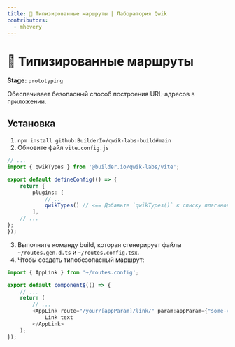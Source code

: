 ```yaml
---
title: 🧪 Типизированные маршруты | Лаборатория Qwik
contributors:
  - mhevery
---
```


# 🧪 Типизированные маршруты

**Stage:** `prototyping`

Обеспечивает безопасный способ построения URL-адресов в приложении.

## Установка

1. `npm install github:BuilderIo/qwik-labs-build#main`
2. Обновите файл `vite.config.js`
```typescript
// ...
import { qwikTypes } from '@builder.io/qwik-labs/vite';

export default defineConfig(() => {
	return {
		plugins: [
			// ...
			qwikTypes() // <== Добавьте `qwikTypes()` к списку плагинов.
		],
	// ...
};
});
```
3. Выполните команду build, которая сгенерирует файлы `~/routes.gen.d.ts` и `~/routes.config.tsx`.
4. Чтобы создать типобезопасный маршрут:
```typescript
import { AppLink } from '~/routes.config';

export default component$(() => {
	// ...
	return (
		// ...
		<AppLink route="/your/[appParam]/link/" param:appParam={"some-value"}>
			Link text
		</AppLink>
	);
});
```
